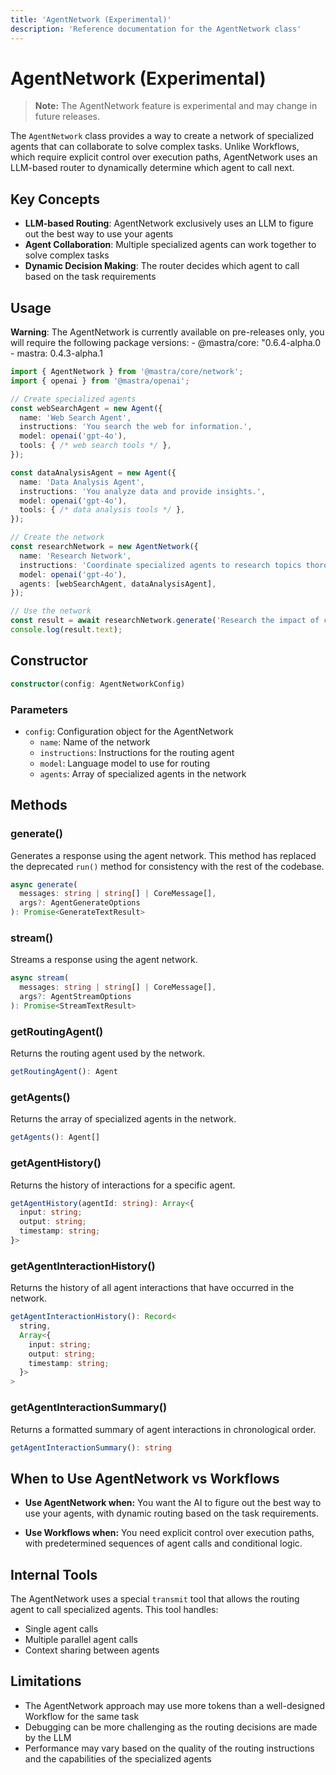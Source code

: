 ```yaml
---
title: 'AgentNetwork (Experimental)'
description: 'Reference documentation for the AgentNetwork class'
---
```


# AgentNetwork (Experimental)

> **Note:** The AgentNetwork feature is experimental and may change in future releases.

The `AgentNetwork` class provides a way to create a network of specialized agents that can collaborate to solve complex tasks. Unlike Workflows, which require explicit control over execution paths, AgentNetwork uses an LLM-based router to dynamically determine which agent to call next.

## Key Concepts

- **LLM-based Routing**: AgentNetwork exclusively uses an LLM to figure out the best way to use your agents
- **Agent Collaboration**: Multiple specialized agents can work together to solve complex tasks
- **Dynamic Decision Making**: The router decides which agent to call based on the task requirements

## Usage
**Warning**: The AgentNetwork is currently available on pre-releases only, you will require the following package versions:
    - @mastra/core: "0.6.4-alpha.0
    - mastra: 0.4.3-alpha.1

```typescript
import { AgentNetwork } from '@mastra/core/network';
import { openai } from '@mastra/openai';

// Create specialized agents
const webSearchAgent = new Agent({
  name: 'Web Search Agent',
  instructions: 'You search the web for information.',
  model: openai('gpt-4o'),
  tools: { /* web search tools */ },
});

const dataAnalysisAgent = new Agent({
  name: 'Data Analysis Agent',
  instructions: 'You analyze data and provide insights.',
  model: openai('gpt-4o'),
  tools: { /* data analysis tools */ },
});

// Create the network
const researchNetwork = new AgentNetwork({
  name: 'Research Network',
  instructions: 'Coordinate specialized agents to research topics thoroughly.',
  model: openai('gpt-4o'),
  agents: [webSearchAgent, dataAnalysisAgent],
});

// Use the network
const result = await researchNetwork.generate('Research the impact of climate change on agriculture');
console.log(result.text);
```

## Constructor

```typescript
constructor(config: AgentNetworkConfig)
```

### Parameters

- `config`: Configuration object for the AgentNetwork
  - `name`: Name of the network
  - `instructions`: Instructions for the routing agent
  - `model`: Language model to use for routing
  - `agents`: Array of specialized agents in the network

## Methods

### generate()

Generates a response using the agent network. This method has replaced the deprecated `run()` method for consistency with the rest of the codebase.

```typescript
async generate(
  messages: string | string[] | CoreMessage[],
  args?: AgentGenerateOptions
): Promise<GenerateTextResult>
```

### stream()

Streams a response using the agent network.

```typescript
async stream(
  messages: string | string[] | CoreMessage[],
  args?: AgentStreamOptions
): Promise<StreamTextResult>
```

### getRoutingAgent()

Returns the routing agent used by the network.

```typescript
getRoutingAgent(): Agent
```

### getAgents()

Returns the array of specialized agents in the network.

```typescript
getAgents(): Agent[]
```

### getAgentHistory()

Returns the history of interactions for a specific agent.

```typescript
getAgentHistory(agentId: string): Array<{
  input: string;
  output: string;
  timestamp: string;
}>
```

### getAgentInteractionHistory()

Returns the history of all agent interactions that have occurred in the network.

```typescript
getAgentInteractionHistory(): Record<
  string,
  Array<{
    input: string;
    output: string;
    timestamp: string;
  }>
>
```

### getAgentInteractionSummary()

Returns a formatted summary of agent interactions in chronological order.

```typescript
getAgentInteractionSummary(): string
```

## When to Use AgentNetwork vs Workflows

- **Use AgentNetwork when:** You want the AI to figure out the best way to use your agents, with dynamic routing based on the task requirements.

- **Use Workflows when:** You need explicit control over execution paths, with predetermined sequences of agent calls and conditional logic.

## Internal Tools

The AgentNetwork uses a special `transmit` tool that allows the routing agent to call specialized agents. This tool handles:

- Single agent calls
- Multiple parallel agent calls
- Context sharing between agents

## Limitations

- The AgentNetwork approach may use more tokens than a well-designed Workflow for the same task
- Debugging can be more challenging as the routing decisions are made by the LLM
- Performance may vary based on the quality of the routing instructions and the capabilities of the specialized agents
